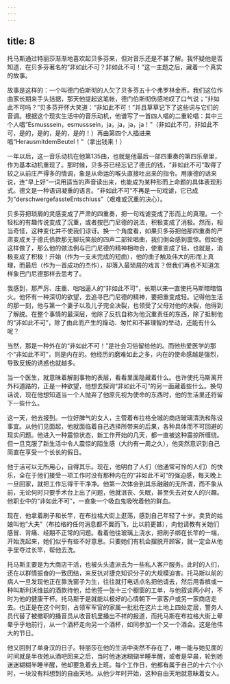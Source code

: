 ```yaml
---
---
---
```

title: 8
---



托马斯通过特丽莎渐渐地喜欢起贝多芬来，但对音乐还是不甚了解。我怀疑他是否知道，在贝多芬著名的“非如此不可？非如此不可！”这一主题之后，藏着一个真实的故事。

故事是这样的：一个叫德门伯斯彻的人欠了贝多芬五十个弗罗林金币。我们这位作曲家长期来手头拮据，那天他提起这笔帐，德门伯斯彻伤感地叹了口气说；“非如此不可吗？”贝多芬开怀大笑道：“非如此不可！”并且草草记下了这些词与它们的音调。根据这个现实生活中的音乐动机，他谱写了一首四人唱的二重轮唱：其中三个人唱“Esmusssein，esmusssein，ja，ja，ja，ja！”（非如此不可，非如此不可，是的，是的，是的，是的！）再由第四个人插进来唱“HerausmitdemBeutel！”（拿出钱来！）

一年以后，这一音乐动机在他第135曲，也就是他最后一部四重奏的第四乐章里，作为基本动机重现了。那时候，贝多芬已经忘记了德氏的钱，“非如此不可”取得了较之从前庄严得多的情调，象是从命运的喉头直接吐出来的指令。用康德的话来说，连“早上好”一词用适当的声音读出来，也能成为某种形而上命题的具体表现形式。德文是一种语词凝重的语言。“非如此不可”不再是一句戏谑，它已成为“derschwergefassteEntschluss”（艰难或沉重的决心）。

贝多芬把琐屑的灵感变成了严肃的四重奏，把一句戏谑变成了形而上的真理。一个轻松的有趣传说变成了沉重，或者按巴门尼德的说法，积极变成了消极。然而，相当奇怪，这种变化并不使我们谅讶。换一个角度看，如果贝多芬把他那四重奏的严肃变成关于德氏债款那无聊玩笑般的四声二部轮唱曲，我们倒会感到震惊。假如他这样做了，那么他的做法例与巴门尼德的精神相吻合，使重变成了轻，也就是，消极变成了积极！开始（作为一支未完成的短曲），他的曲子触及伟大的形而上真理，而最后（作为一首成功的杰作），却落入最琐屑的戏言？但我们再也不知道怎样象巴门尼德那样去思考了。

我感到，那严厉、庄重、咄咄逼人的“非如此不可”，长期以来一直使托马斯暗暗恼火。他怀有一种深切的欲望，去追寻巴门尼德的精神，要把重变成轻。记得他生活的那一刻，他与第一个妻子以及儿子完全决裂，也领受了父母对他的决裂，他得到了解脱。在整个事情的最深层，他除了反抗自称为他沉重责任的东西，除了抵制他的“非如此不可”，除了由此而产生的躁动、匆忙和不甚理智的举动，还能有什么呢？

当然，那是一种外在的“非如此不可！”是社会习俗留给他的。而他热爱医学的那个“非如此不可”，则是内在的。他经历的磨难如此之多，内在的使命感越是强烈，导致反叛的诱惑也就越多。

当一个医生，就意昧着解剖事物的表层，看看里面隐藏着什么。也许使托马斯离开外科道路的，正是一种欲望，他想去探询“非如此不可”的另一面藏着些什么。换句话说，现在他想知道当一个人抛弃了他原先视为使命的东西时，他的生活里还将留下一些什么。

这一天，他去报到。一位好脾气的女人，主管着布拉格全城的商店玻璃清洗和陈设事宜。从他们见面起，他就面临着自己选择所带来的后果，各种具体而不可回避的现实问题。他进入一种震惊状态，新工作开始的几天，都一直被这种震掠所缠绕。但一旦克服了新生活中令人震惊的陌生感（大约有一周之久），他突然意识到自己简直在享受一个长长的假日。

他于活可以无所用心，自得其乐。现在，他明白了人们（他通常可怜的人们）的快乐，全在于他们接受一项工作时没有那种内在的“非如此不可”的强迫感，每天晚上一旦回家，就把工作忘得干干净净。他第一次体会到其乐融融的无所谓，而不象从前，无论何时只要手术台上出了问题，他就沮丧、失眠，甚至失去对女人的兴趣。他职业中的“非如此不可”，一直象一个吸血鬼吸吮着他的鲜血。

现在，他拿着刷子和长竿，在布拉格大街上逛荡，感到自己年轻了十岁。卖货的姑娘叫他“大夫”（布拉格的任何消息都不翼而飞，比以前更甚），向他请教有关她们感冒、背痛、经期不正常的问题。看着他往玻璃上浇水，把刷子绑在长竿的一端，开始洗起来，她们似乎有些不好意思。只要她们有机会摆脱开顾客，就一定会从他手里夺过长竿，帮他去洗。

托马斯主要是为大商店干活，也被头头遣派去为一些私人客户服务。此时的人们，还在以群情振奋的一致团结，来反抗对捷克知识分子的大规模迫害。托马斯以前的病人一旦发现他正在靠洗窗子为生，往往就打电话点名把他请去，然后用香槟或一种叫斯利沃维兹的酒款待他，给他签一张十三个橱窗的工单，与他叙谈两小时，不时为他的健康干杯。托马斯于是就能以极好的心情朝下一家客户或另一家商店走去。也正是在这个时刻，占领军军官的家属一批批在这片土地上四处定居，警务人员代替了被撤职的播音员从收音机里播出不祥的报道，而托马斯在布拉格大街上晕晕乎乎地前行，从一个酒杯走向另一个酒杯，如同参加一个又一个酒会。这是他伟大的节日。

他又回到了单身汉的日子。特丽莎在他的生活中突然不存在了，唯一能与她见面的时间就是半夜她从酒吧回来之后，当时他迷迷糊蝴半睡半醒，或者是早晨，轮到她迷迷糊糊半睡半醒，他却要急着去上班。每个工作日，他都有属于自己的十六个小时，一块没有料想到的自由天地。从他少年时开始，这种自由天地就意昧着女人。